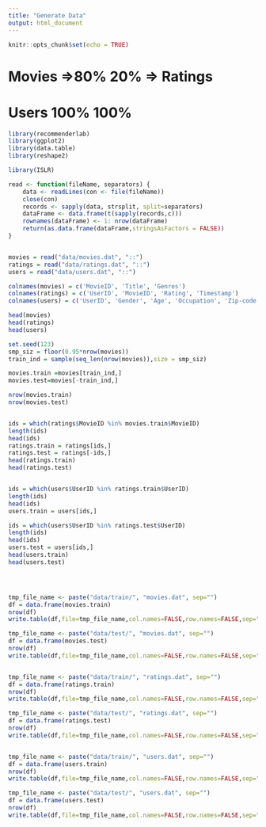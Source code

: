 ```yaml
---
title: "Generate Data"
output: html_document
---
```


```r
knitr::opts_chunk$set(echo = TRUE)
```



# Movies   =>80%   20% => Ratings 
# Users     100%  100%
```r
library(recommenderlab)
library(ggplot2)
library(data.table)
library(reshape2)

library(ISLR)
```

```r
read <- function(fileName, separators) {
    data <- readLines(con <- file(fileName))
    close(con)
    records <- sapply(data, strsplit, split=separators)
    dataFrame <- data.frame(t(sapply(records,c)))
    rownames(dataFrame) <- 1: nrow(dataFrame)
    return(as.data.frame(dataFrame,stringsAsFactors = FALSE))
}


movies = read("data/movies.dat", "::")
ratings = read("data/ratings.dat", "::")
users = read("data/users.dat", "::")

colnames(movies) = c('MovieID', 'Title', 'Genres')
colnames(ratings) = c('UserID', 'MovieID', 'Rating', 'Timestamp')
colnames(users) = c('UserID', 'Gender', 'Age', 'Occupation', 'Zip-code')

head(movies)
head(ratings)
head(users)
```


```r
set.seed(123)
smp_siz = floor(0.95*nrow(movies))
train_ind = sample(seq_len(nrow(movies)),size = smp_siz)

movies.train =movies[train_ind,]
movies.test=movies[-train_ind,]

nrow(movies.train)
nrow(movies.test)


ids = which(ratings$MovieID %in% movies.train$MovieID)
length(ids)
head(ids)
ratings.train = ratings[ids,]
ratings.test = ratings[-ids,]
head(ratings.train)
head(ratings.test)


ids = which(users$UserID %in% ratings.train$UserID)
length(ids)
head(ids)
users.train = users[ids,]

ids = which(users$UserID %in% ratings.test$UserID)
length(ids)
head(ids)
users.test = users[ids,]
head(users.train)
head(users.test)




tmp_file_name <- paste("data/train/", "movies.dat", sep="")
df = data.frame(movies.train)
nrow(df)
write.table(df,file=tmp_file_name,col.names=FALSE,row.names=FALSE,sep="::",quote=FALSE)

tmp_file_name <- paste("data/test/", "movies.dat", sep="")
df = data.frame(movies.test)
nrow(df)
write.table(df,file=tmp_file_name,col.names=FALSE,row.names=FALSE,sep="::",quote=FALSE)


tmp_file_name <- paste("data/train/", "ratings.dat", sep="")
df = data.frame(ratings.train)
nrow(df)
write.table(df,file=tmp_file_name,col.names=FALSE,row.names=FALSE,sep="::",quote=FALSE)

tmp_file_name <- paste("data/test/", "ratings.dat", sep="")
df = data.frame(ratings.test)
nrow(df)
write.table(df,file=tmp_file_name,col.names=FALSE,row.names=FALSE,sep="::",quote=FALSE)


tmp_file_name <- paste("data/train/", "users.dat", sep="")
df = data.frame(users.train)
nrow(df)
write.table(df,file=tmp_file_name,col.names=FALSE,row.names=FALSE,sep="::",quote=FALSE)

tmp_file_name <- paste("data/test/", "users.dat", sep="")
df = data.frame(users.test)
nrow(df)
write.table(df,file=tmp_file_name,col.names=FALSE,row.names=FALSE,sep="::",quote=FALSE)



```